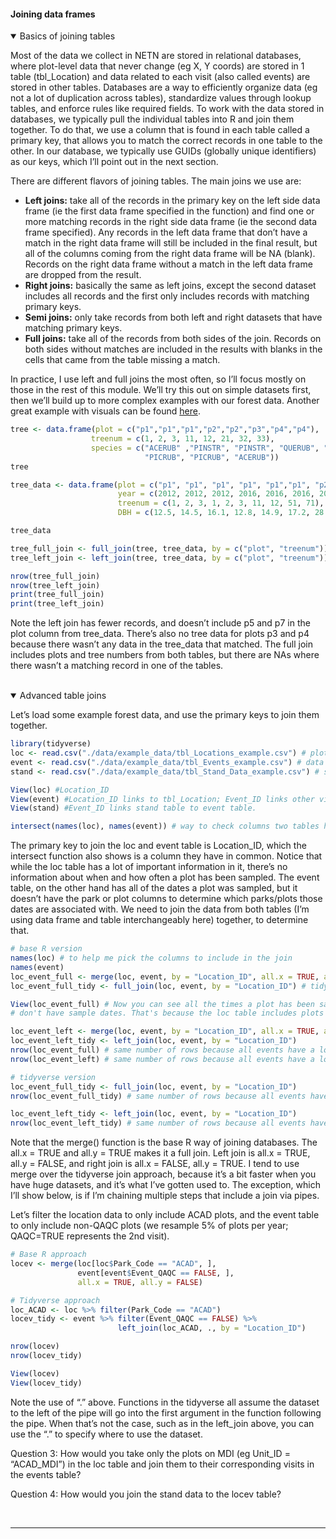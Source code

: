 #### Joining data frames
<details open><summary class='drop'>Basics of joining tables</summary>
Most of the data we collect in NETN are stored in relational databases, where plot-level data that never change (eg X, Y coords) are stored in 1 table (tbl_Location) and data related to each visit (also called events) are stored in other tables. Databases are a way to efficiently organize data (eg not a lot of duplication across tables), standardize values through lookup tables, and enforce rules like required fields. To work with the data stored in databases, we typically pull the individual tables into R and join them together. To do that, we use a column that is found in each table called a primary key, that allows you to match the correct records in one table to the other. In our database, we typically use GUIDs (globally unique identifiers) as our keys, which I'll point out in the next section. 

There are different flavors of joining tables. The main joins we use are: 
<ul>
  <li><b>Left joins:</b> take all of the records in the primary key on the left side data frame (ie the first data frame specified in 
  the function) and find one or more matching records in the right side data frame (ie the second data frame specified). Any records in 
  the left data frame that don't have a match in the right data frame will still be included in the final result, but all of the columns 
  coming from the right data frame will be NA (blank). Records on the right data frame without a match in the left data frame are 
  dropped from the result.</li>
  <li><b>Right joins:</b> basically the same as left joins, except the second dataset includes all records and the first only includes 
  records with matching primary keys.</li> 
  <li><b>Semi joins:</b> only take records from both left and right datasets that have matching primary keys.</li>
  <li><b>Full joins:</b> take all of the records from both sides of the join. Records on both sides without matches are included in 
  the results with blanks in the cells that came from the table missing a match.</li>
</ul>

In practice, I use left and full joins the most often, so I'll focus mostly on those in the rest of this module. We'll try this out on simple datasets first, then we'll build up to more complex examples with our forest data. Another great example with visuals can be found <a href="https://mgimond.github.io/ES218/Week03c.html">here</a>.
```r
tree <- data.frame(plot = c("p1","p1","p1","p2","p2","p3","p4","p4"), 
                  treenum = c(1, 2, 3, 11, 12, 21, 32, 33),
                  species = c("ACERUB" ,"PINSTR", "PINSTR", "QUERUB", "PICRUB", 
                              "PICRUB", "PICRUB", "ACERUB"))
tree

tree_data <- data.frame(plot = c("p1", "p1", "p1", "p1", "p1","p1", "p2", "p2", "p5", "p7"),
                        year = c(2012, 2012, 2012, 2016, 2016, 2016, 2012, 2012, 2016, 2016),
                        treenum = c(1, 2, 3, 1, 2, 3, 11, 12, 51, 71),
                        DBH = c(12.5, 14.5, 16.1, 12.8, 14.9, 17.2, 28.1, 35.4, 36.1, 45.2))

tree_data

tree_full_join <- full_join(tree, tree_data, by = c("plot", "treenum"))
tree_left_join <- left_join(tree, tree_data, by = c("plot", "treenum"))
```
```r
nrow(tree_full_join)
nrow(tree_left_join)
print(tree_full_join)
print(tree_left_join)
```
Note the left join has fewer records, and doesn't include p5 and p7 in the plot column from tree_data. There's also no tree data for plots p3 and p4 because there wasn't any data in the tree_data that matched. The full join includes plots and tree numbers from both tables, but there are NAs where there wasn't a matching record in one of the tables.

</details>
<br>
<details open><summary class='drop'>Advanced table joins</summary>
Let's load some example forest data, and use the primary keys to join them together.

```r
library(tidyverse)
loc <- read.csv("./data/example_data/tbl_Locations_example.csv") # plot level data for forest plots in NETN
event <- read.csv("./data/example_data/tbl_Events_example.csv") # data on each visit in NETN forest plots
stand <- read.csv("./data/example_data/tbl_Stand_Data_example.csv") # stand data collected in plots
```
```r
View(loc) #Location_ID
View(event) #Location_ID links to tbl_Location; Event_ID links other visit-level tables to this table
View(stand) #Event_ID links stand table to event table. 
```
```r
intersect(names(loc), names(event)) # way to check columns two tables have in common.

```
The primary key to join the loc and event table is Location_ID, which the intersect function also shows is a column they have in common. Notice that while the loc table has a lot of important information in it, there's no information about when and how often a plot has been sampled. The event table, on the other hand has all of the dates a plot was sampled, but it doesn't have the park or plot columns to determine which parks/plots those dates are associated with. We need to join the data from both tables (I'm using data frame and table interchangeably here) together, to determine that.

```r
# base R version
names(loc) # to help me pick the columns to include in the join
names(event)
loc_event_full <- merge(loc, event, by = "Location_ID", all.x = TRUE, all.y = TRUE) # base R full join
loc_event_full_tidy <- full_join(loc, event, by = "Location_ID") # tidyverse full join

```
```r
View(loc_event_full) # Now you can see all the times a plot has been sampled. You'll also see that some plots 
# don't have sample dates. That's because the loc table includes plots that were rejected and never sampled.
```
```r
loc_event_left <- merge(loc, event, by = "Location_ID", all.x = TRUE, all.y = FALSE)
loc_event_left_tidy <- left_join(loc, event, by = "Location_ID")
nrow(loc_event_full) # same number of rows because all events have a location record
nrow(loc_event_left) # same number of rows because all events have a location record

# tidyverse version
loc_event_full_tidy <- full_join(loc, event, by = "Location_ID")
nrow(loc_event_full_tidy) # same number of rows because all events have a location record

loc_event_left_tidy <- left_join(loc, event, by = "Location_ID")
nrow(loc_event_left_tidy) # same number of rows because all events have a location record

```
Note that the merge() function is the base R way of joining databases. The all.x = TRUE and all.y = TRUE makes it a full join. Left join is all.x = TRUE, all.y = FALSE, and right join is all.x = FALSE, all.y = TRUE. I tend to use merge over the tidyverse join approach, because it's a bit faster when you have huge datasets, and it's what I've gotten used to. The exception, which I'll show below, is if I'm chaining multiple steps that include a join via pipes.

Let's filter the location data to only include ACAD plots, and the event table to only include non-QAQC plots (we resample 5% of plots per year; QAQC=TRUE represents the 2nd visit). 

```r
# Base R approach
locev <- merge(loc[loc$Park_Code == "ACAD", ], 
               event[event$Event_QAQC == FALSE, ], 
               all.x = TRUE, all.y = FALSE)

# Tidyverse approach
loc_ACAD <- loc %>% filter(Park_Code == "ACAD")
locev_tidy <- event %>% filter(Event_QAQC == FALSE) %>% 
                        left_join(loc_ACAD, ., by = "Location_ID")

nrow(locev) 
nrow(locev_tidy)
```
```r
View(locev)
View(locev_tidy)
```
Note the use of "." above. Functions in the tidyverse all assume the dataset to the left of the pipe will go into the first argument in the function following the pipe. When that's not the case, such as in the left_join above, you can use the "." to specify where to use the dataset. 

<p class="ques"> Question 3: How would you take only the plots on MDI (eg Unit_ID = "ACAD_MDI") in the loc table and join them to their corresponding visits in the events table?</p>

<p class="ques"> Question 4: How would you join the stand data to the locev table?</p>
</details>
<br>
<hr>
